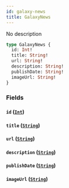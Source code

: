 ```yaml
---
id: galaxy-news
title: GalaxyNews
---
```



No description

```graphql
type GalaxyNews {
  id: Int!
  title: String!
  url: String!
  description: String!
  publishDate: String!
  imageUrl: String!
}
```


### Fields

#### `id` ([`Int`](../../references/scalars/int))




#### `title` ([`String`](../../references/scalars/string))




#### `url` ([`String`](../../references/scalars/string))




#### `description` ([`String`](../../references/scalars/string))




#### `publishDate` ([`String`](../../references/scalars/string))




#### `imageUrl` ([`String`](../../references/scalars/string))






